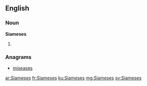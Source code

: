 ==English==

===Noun===
'''Siameses'''

# {{plural of|[[Siamese]]}}

===Anagrams===
* [[miseases#English|miseases]]

[[ar:Siameses]]
[[fr:Siameses]]
[[ku:Siameses]]
[[mg:Siameses]]
[[sv:Siameses]]